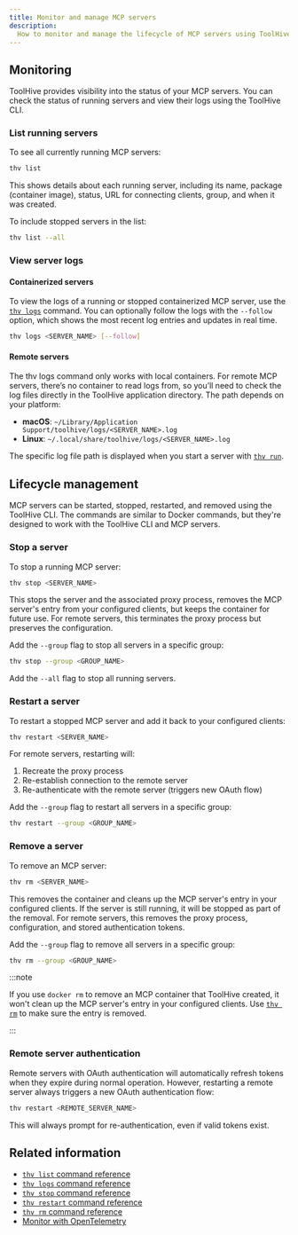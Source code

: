 ```yaml
---
title: Monitor and manage MCP servers
description:
  How to monitor and manage the lifecycle of MCP servers using ToolHive.
---
```


## Monitoring

ToolHive provides visibility into the status of your MCP servers. You can check
the status of running servers and view their logs using the ToolHive CLI.

### List running servers

To see all currently running MCP servers:

```bash
thv list
```

This shows details about each running server, including its name, package
(container image), status, URL for connecting clients, group, and when it was
created.

To include stopped servers in the list:

```bash
thv list --all
```

### View server logs

#### Containerized servers

To view the logs of a running or stopped containerized MCP server, use the
[`thv logs`](../reference/cli/thv_logs.md) command. You can optionally follow
the logs with the `--follow` option, which shows the most recent log entries and
updates in real time.

```bash
thv logs <SERVER_NAME> [--follow]
```

#### Remote servers

The thv logs command only works with local containers. For remote MCP servers,
there’s no container to read logs from, so you’ll need to check the log files
directly in the ToolHive application directory. The path depends on your
platform:

- **macOS**: `~/Library/Application Support/toolhive/logs/<SERVER_NAME>.log`
- **Linux**: `~/.local/share/toolhive/logs/<SERVER_NAME>.log`

The specific log file path is displayed when you start a server with
[`thv run`](../reference/cli/thv_run.md).

## Lifecycle management

MCP servers can be started, stopped, restarted, and removed using the ToolHive
CLI. The commands are similar to Docker commands, but they're designed to work
with the ToolHive CLI and MCP servers.

### Stop a server

To stop a running MCP server:

```bash
thv stop <SERVER_NAME>
```

This stops the server and the associated proxy process, removes the MCP server's
entry from your configured clients, but keeps the container for future use. For
remote servers, this terminates the proxy process but preserves the
configuration.

Add the `--group` flag to stop all servers in a specific group:

```bash
thv stop --group <GROUP_NAME>
```

Add the `--all` flag to stop all running servers.

### Restart a server

To restart a stopped MCP server and add it back to your configured clients:

```bash
thv restart <SERVER_NAME>
```

For remote servers, restarting will:

1. Recreate the proxy process
2. Re-establish connection to the remote server
3. Re-authenticate with the remote server (triggers new OAuth flow)

Add the `--group` flag to restart all servers in a specific group:

```bash
thv restart --group <GROUP_NAME>
```

### Remove a server

To remove an MCP server:

```bash
thv rm <SERVER_NAME>
```

This removes the container and cleans up the MCP server's entry in your
configured clients. If the server is still running, it will be stopped as part
of the removal. For remote servers, this removes the proxy process,
configuration, and stored authentication tokens.

Add the `--group` flag to remove all servers in a specific group:

```bash
thv rm --group <GROUP_NAME>
```

:::note

If you use `docker rm` to remove an MCP container that ToolHive created, it
won't clean up the MCP server's entry in your configured clients. Use
[`thv rm`](../reference/cli/thv_rm.md) to make sure the entry is removed.

:::

### Remote server authentication

Remote servers with OAuth authentication will automatically refresh tokens when
they expire during normal operation. However, restarting a remote server always
triggers a new OAuth authentication flow:

```bash
thv restart <REMOTE_SERVER_NAME>
```

This will always prompt for re-authentication, even if valid tokens exist.

## Related information

- [`thv list` command reference](../reference/cli/thv_list.md)
- [`thv logs` command reference](../reference/cli/thv_logs.md)
- [`thv stop` command reference](../reference/cli/thv_stop.md)
- [`thv restart` command reference](../reference/cli/thv_restart.md)
- [`thv rm` command reference](../reference/cli/thv_rm.md)
- [Monitor with OpenTelemetry](../guides-cli/telemetry-and-metrics.mdx)

